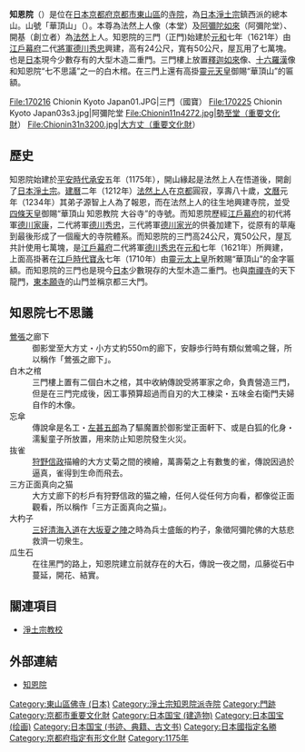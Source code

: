 {{日本寺院
| name = 知恩院
| img = File:Chion-in (Mieido).jpg
| img_capt = 本堂（御影堂、國寶）
| image_width = 260
| nihongo = 知恩院
| hiragana = ちおんいん
| romaji = Chion-In
| location = {{JPN}}[[京都府|京都府]][[京都市|京都市]][[東山區_(日本)|東山區]]林下町400
| sangou = 華頂山
| section = [[日本淨土信仰|淨土宗]]鎮西派總本山
| god = [[法然|法然]]上人像（本堂）<br />[[阿彌陀如來|阿彌陀如來]]（阿彌陀堂）
| found_year = [[高倉天皇|高倉天皇]][[承安_(高倉天皇)|承安]]五年（1175年）
| founder = [[法然|法然]]上人（開基）
| official_name = 華頂山 知恩教院 大谷寺
| alias = 
| struct = 
| title = [[法然上人二十五靈跡|法然上人二十五靈跡]]25番
| cultural_collection = 本堂、三門、<br />阿彌陀二十五菩薩來迎圖 他（國寶）<br />大方丈、木造阿彌陀如來立像、<br />木造善導大師立像 他多數（重要文化財）
}}
'''知恩院'''（{{lang|ja|ちおんいん}}）是位在[[日本|日本]][[京都府|京都府]][[京都市|京都市]][[東山區_(日本)|東山區]]的[[寺院|寺院]]，為[[日本|日本]][[净土宗_(日本)|淨土宗]]鎮西派的總本山。山號「華頂山」（{{lang|ja|かちょうざん}}）。本尊為法然上人像（本堂）及[[阿彌陀如來|阿彌陀如來]]（阿彌陀堂）、開基（創立者）為[[法然|法然]]上人。知恩院的三門（正門)始建於[[元和_(日本)|元和]]七年（1621年）由[[江戶幕府|江戶幕府]]二代[[將軍|將軍]][[德川秀忠|德川秀忠]]興建，高有24公尺，寬有50公尺，屋瓦用了七萬塊。也是[[日本|日本]]現今少數存有的大型木造二重門。三門樓上放置[[釋迦如來|釋迦如來]]像、[[十六羅漢|十六羅漢]]像和知恩院“七不思議”之一的白木棺。在三門上還有高掛[[靈元天皇|靈元天皇]]御賜“華頂山”的匾額。

<gallery>
File:170216 Chionin Kyoto Japan01.JPG|三門（國寶）
File:170225 Chionin Kyoto Japan03s3.jpg|阿彌陀堂
File:Chionin11n4272.jpg|勢至堂（重要文化財）
File:Chionin31n3200.jpg|大方丈（重要文化財）
</gallery>

==歷史==
知恩院始建於[[平安時代|平安時代]][[承安_(日本)|承安]]五年（1175年），開山緣起是法然上人在悟道後，開創了[[日本淨土宗|日本淨土宗]]。[[建曆|建曆]]二年（1212年）[[法然|法然上人]]在[[京都|京都]]圓寂，享壽八十歲，[[文曆|文曆]]元年（1234年）其弟子源智上人為了報恩，而在法然上人的往生地興建寺院，並受[[四條天皇|四條天皇]]御賜“華頂山 知恩教院 大谷寺”的寺號。而知恩院歷經[[江戶幕府|江戶幕府]]的初代將軍[[德川家康|德川家康]]，二代將軍[[德川秀忠|德川秀忠]]，三代將軍[[德川家光|德川家光]]的供養加建下，從原有的草庵到最後形成了一個龐大的寺院體系。而知恩院的三門高24公尺，寬50公尺，屋瓦共計使用七萬塊，是[[江戶幕府|江戶幕府]]二代將軍[[德川秀忠|德川秀忠]]在[[元和_(日本)|元和]]七年（1621年）所興建，上面高掛著在[[江戶時代|江戶時代]][[寶永|寶永]]七年（1710年）由[[靈元天皇|靈元太上皇]]所敕賜“華頂山”的金字匾額。而知恩院的三門也是現今[[日本|日本]]少數現存的大型木造二重門。也與[[南禪寺|南禪寺]]的天下龍門，[[東本願寺|東本願寺]]的山門並稱京都三大門。

==知恩院七不思議==
;[[鶯張|鶯張]]之廊下
:御影堂至大方丈・小方丈約550m的廊下，安靜歩行時有類似鶯鳴之聲，所以稱作「鶯張之廊下」。
;白木之棺
:三門樓上置有二個白木之棺，其中收納傳說受將軍家之命，負責營造三門，但是在三門完成後，因工事預算超過而自刃的大工棟梁・五味金右衛門夫婦自作的木像。
;忘傘
:傳說傘是名工・[[左甚五郎|左甚五郎]]為了驅魔置於御影堂正面軒下、或是白狐的化身・濡髪童子所放置，用來防止知恩院發生火災。
;抜雀
:[[狩野信政|狩野信政]]描繪的大方丈菊之間的襖繪，萬壽菊之上有數隻的雀，傳說因過於逼真，雀得到生命而飛去。
;三方正面真向之猫
:大方丈廊下的杉戶有狩野信政的猫之繪，任何人從任何方向看，都像從正面觀看，所以稱作「三方正面真向之猫」。
;大杓子
:[[三好清海入道|三好清海入道]]在[[大坂之役#大坂夏之陣|大坂夏之陣]]之時為兵士盛飯的杓子，象徵阿彌陀佛的大慈悲救濟一切衆生。
;瓜生石
:在往黑門的路上，知恩院建立前就存在的大石，傳說一夜之間，瓜藤從石中蔓延，開花、結實。

== 關連項目 ==
*[[淨土宗教校|淨土宗教校]]

== 外部連結 ==
{{Commons category|Chion-in}}
* [http://www.chion-in.or.jp/ 知恩院]{{Wayback|url=http://www.chion-in.or.jp/ |date=20091227222736 }}

{{净土}}
{{DEFAULTSORT:Chionin}}
[[Category:東山區佛寺_(日本)|Category:東山區佛寺 (日本)]]
[[Category:淨土宗知恩院派寺院|Category:淨土宗知恩院派寺院]]
[[Category:門跡|Category:門跡]]
[[Category:京都市重要文化財|Category:京都市重要文化財]]
[[Category:日本国宝_(建造物)|Category:日本国宝 (建造物)]]
[[Category:日本国宝_(绘画)|Category:日本国宝 (绘画)]]
[[Category:日本国宝_(书迹、典籍、古文书)|Category:日本国宝 (书迹、典籍、古文书)]]
[[Category:日本國指定名勝|Category:日本國指定名勝]]
[[Category:京都府指定有形文化財|Category:京都府指定有形文化財]]
[[Category:1175年|Category:1175年]]